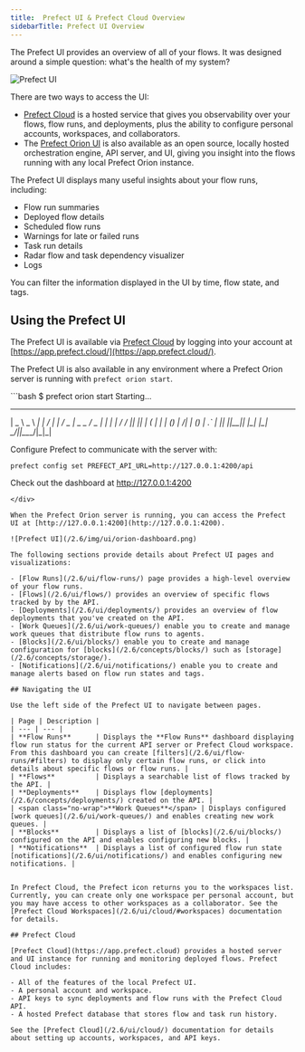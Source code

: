 ```yaml
---
title:  Prefect UI & Prefect Cloud Overview
sidebarTitle: Prefect UI Overview
---
```



The Prefect UI provides an overview of all of your flows. It was designed around a simple question: what's the health of my system?

![Prefect UI](/2.6/img/ui/orion-dashboard.png)

There are two ways to access the UI:

- [Prefect Cloud](/2.6/ui/cloud/) is a hosted service that gives you observability over your flows, flow runs, and deployments, plus the ability to configure personal accounts, workspaces, and collaborators.
- The [Prefect Orion UI](#using-the-orion-ui) is also available as an open source, locally hosted orchestration engine, API server, and UI, giving you insight into the flows running with any local Prefect Orion instance.

The Prefect UI displays many useful insights about your flow runs, including:

- Flow run summaries
- Deployed flow details
- Scheduled flow runs
- Warnings for late or failed runs
- Task run details 
- Radar flow and task dependency visualizer 
- Logs

You can filter the information displayed in the UI by time, flow state, and tags.

## Using the Prefect UI

The Prefect UI is available via [Prefect Cloud](/2.6/ui/cloud/) by logging into your account at [https://app.prefect.cloud/](https://app.prefect.cloud/).

The Prefect UI is also available in any environment where a Prefect Orion server is running with `prefect orion start`.

<div class="terminal">
```bash
$ prefect orion start
Starting...

 ___ ___ ___ ___ ___ ___ _____    ___  ___ ___ ___  _  _
| _ \ _ \ __| __| __/ __|_   _|  / _ \| _ \_ _/ _ \| \| |
|  _/   / _|| _|| _| (__  | |   | (_) |   /| | (_) | .` |
|_| |_|_\___|_| |___\___| |_|    \___/|_|_\___\___/|_|\_|

Configure Prefect to communicate with the server with:

    prefect config set PREFECT_API_URL=http://127.0.0.1:4200/api

Check out the dashboard at http://127.0.0.1:4200
```
</div>

When the Prefect Orion server is running, you can access the Prefect UI at [http://127.0.0.1:4200](http://127.0.0.1:4200).

![Prefect UI](/2.6/img/ui/orion-dashboard.png)

The following sections provide details about Prefect UI pages and visualizations:

- [Flow Runs](/2.6/ui/flow-runs/) page provides a high-level overview of your flow runs.
- [Flows](/2.6/ui/flows/) provides an overview of specific flows tracked by by the API.
- [Deployments](/2.6/ui/deployments/) provides an overview of flow deployments that you've created on the API.
- [Work Queues](/2.6/ui/work-queues/) enable you to create and manage work queues that distribute flow runs to agents.
- [Blocks](/2.6/ui/blocks/) enable you to create and manage configuration for [blocks](/2.6/concepts/blocks/) such as [storage](/2.6/concepts/storage/).
- [Notifications](/2.6/ui/notifications/) enable you to create and manage alerts based on flow run states and tags.

## Navigating the UI

Use the left side of the Prefect UI to navigate between pages.

| Page | Description |
| --- | --- |
| **Flow Runs**      | Displays the **Flow Runs** dashboard displaying flow run status for the current API server or Prefect Cloud workspace. From this dashboard you can create [filters](/2.6/ui/flow-runs/#filters) to display only certain flow runs, or click into details about specific flows or flow runs. |
| **Flows**          | Displays a searchable list of flows tracked by the API. |
| **Deployments**    | Displays flow [deployments](/2.6/concepts/deployments/) created on the API. |
| <span class="no-wrap">**Work Queues**</span> | Displays configured [work queues](/2.6/ui/work-queues/) and enables creating new work queues. |
| **Blocks**         | Displays a list of [blocks](/2.6/ui/blocks/) configured on the API and enables configuring new blocks. |
| **Notifications**  | Displays a list of configured flow run state [notifications](/2.6/ui/notifications/) and enables configuring new notifications. |


In Prefect Cloud, the Prefect icon returns you to the workspaces list. Currently, you can create only one workspace per personal account, but you may have access to other workspaces as a collaborator. See the [Prefect Cloud Workspaces](/2.6/ui/cloud/#workspaces) documentation for details. 

## Prefect Cloud

[Prefect Cloud](https://app.prefect.cloud) provides a hosted server and UI instance for running and monitoring deployed flows. Prefect Cloud includes:

- All of the features of the local Prefect UI.
- A personal account and workspace.
- API keys to sync deployments and flow runs with the Prefect Cloud API.
- A hosted Prefect database that stores flow and task run history.

See the [Prefect Cloud](/2.6/ui/cloud/) documentation for details about setting up accounts, workspaces, and API keys.